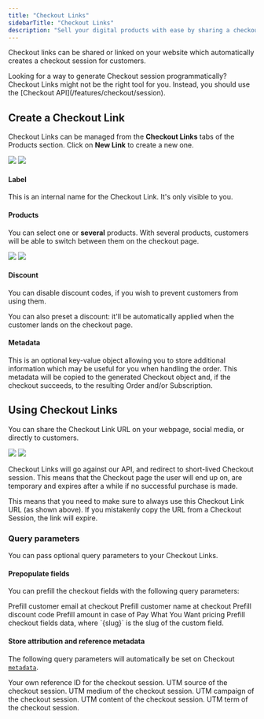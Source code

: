 ```yaml
---
title: "Checkout Links"
sidebarTitle: "Checkout Links"
description: "Sell your digital products with ease by sharing a checkout link to select products"
---
```


Checkout links can be shared or linked on your website which automatically
creates a checkout session for customers.

<Tip>
  Looking for a way to generate Checkout session programmatically? Checkout
  Links might not be the right tool for you. Instead, you should use the
  [Checkout API](/features/checkout/session).
</Tip>

## Create a Checkout Link

Checkout Links can be managed from the **Checkout Links** tabs of the Products section. Click on **New Link** to create a new one.

<Frame>
  <img
    className="block dark:hidden"
    src="/assets/features/checkout/links/create.light.png"
  />
  <img
    className="hidden dark:block"
    src="/assets/features/checkout/links/create.dark.png"
  />
</Frame>

#### Label

This is an internal name for the Checkout Link. It's only visible to you.

#### Products

You can select one or **several** products. With several products, customers will be able to switch between them on the checkout page.

<img
  className="block dark:hidden"
  src="/assets/features/checkout/links/checkout_multiple_products.light.png"
/>
<img
  className="hidden dark:block"
  src="/assets/features/checkout/links/checkout_multiple_products.dark.png"
/>

#### Discount

You can disable discount codes, if you wish to prevent customers from using them.

You can also preset a discount: it'll be automatically applied when the customer lands on the checkout page.

#### Metadata

This is an optional key-value object allowing you to store additional information which may be useful for you when handling the order. This metadata will be copied to the generated Checkout object and, if the checkout succeeds, to the resulting Order and/or Subscription.

## Using Checkout Links

You can share the Checkout Link URL on your webpage, social media, or directly to customers.

<img
  className="block dark:hidden"
  src="/assets/features/checkout/links/checkout_link.light.png"
/>
<img
  className="hidden dark:block"
  src="/assets/features/checkout/links/checkout_link.dark.png"
/>

<Warning>
  Checkout Links will go against our API, and redirect to short-lived Checkout session. This means that the Checkout page the user will end up on, are temporary and expires after a while if no successful purchase is made.

This means that you need to make sure to always use this Checkout Link URL (as shown above). If you mistakenly copy the URL from a Checkout Session, the link will expire.

</Warning>

### Query parameters

You can pass optional query parameters to your Checkout Links.

#### Prepopulate fields

You can prefill the checkout fields with the following query parameters:

<ParamField path="customer_email" type="string">
  Prefill customer email at checkout
</ParamField>

<ParamField path="customer_name" type="string">
  Prefill customer name at checkout
</ParamField>

<ParamField path="discount_code" type="string">
  Prefill discount code
</ParamField>

<ParamField path="amount" type="string">
  Prefill amount in case of Pay What You Want pricing
</ParamField>

<ParamField path="custom_field_data.{slug}" type="string">
  Prefill checkout fields data, where `{slug}` is the slug of the custom field.
</ParamField>

#### Store attribution and reference metadata

The following query parameters will automatically be set on Checkout [`metadata`](/api-reference/checkouts/get-session#response-metadata).

<ParamField path="reference_id" type="string">
  Your own reference ID for the checkout session.
</ParamField>

<ParamField path="utm_source" type="string">
  UTM source of the checkout session.
</ParamField>

<ParamField path="utm_medium" type="string">
  UTM medium of the checkout session.
</ParamField>

<ParamField path="utm_campaign" type="string">
  UTM campaign of the checkout session.
</ParamField>

<ParamField path="utm_content" type="string">
  UTM content of the checkout session.
</ParamField>

<ParamField path="utm_term" type="string">
  UTM term of the checkout session.
</ParamField>

